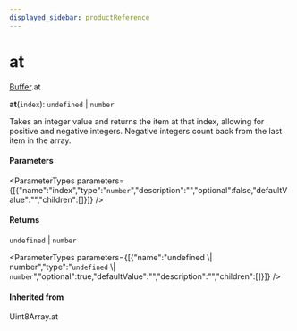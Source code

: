 ```yaml
---
displayed_sidebar: productReference
---
```



# at

[Buffer](../../interfaces/Buffer.mdx).at

**at**(`index`): `undefined` \| `number`

Takes an integer value and returns the item at that index,
allowing for positive and negative integers.
Negative integers count back from the last item in the array.

#### Parameters

<ParameterTypes parameters={[{"name":"index","type":"`number`","description":"","optional":false,"defaultValue":"","children":[]}]} />

#### Returns

`undefined` \| `number`

<ParameterTypes parameters={[{"name":"undefined \\| number","type":"`undefined` \\| `number`","optional":true,"defaultValue":"","description":"","children":[]}]} />

#### Inherited from

Uint8Array.at
